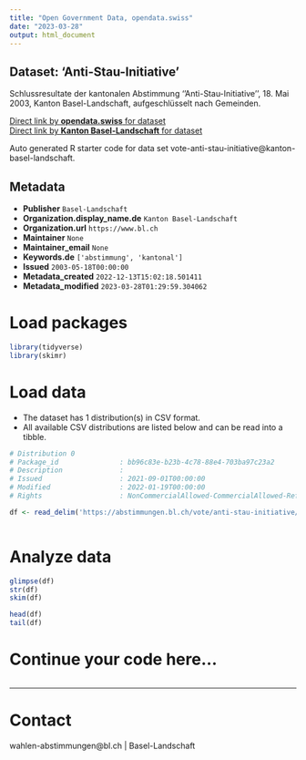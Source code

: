 ```yaml
---
title: "Open Government Data, opendata.swiss"
date: "2023-03-28"
output: html_document
---
```


## Dataset: 'Anti-Stau-Initiative'

Schlussresultate der kantonalen Abstimmung ''Anti-Stau-Initiative'', 18. Mai 2003, Kanton Basel-Landschaft, aufgeschlüsselt nach Gemeinden.

[Direct link by **opendata.swiss** for dataset](https://opendata.swiss/de/dataset/anti-stau-initiative)<br>
[Direct link by **Kanton Basel-Landschaft** for dataset](https://abstimmungen.bl.ch/vote/anti-stau-initiative/data)

Auto generated R starter code for data set vote-anti-stau-initiative@kanton-basel-landschaft.

## Metadata

- **Publisher** `Basel-Landschaft`
- **Organization.display_name.de** `Kanton Basel-Landschaft`
- **Organization.url** `https://www.bl.ch`
- **Maintainer** `None`
- **Maintainer_email** `None`
- **Keywords.de** `['abstimmung', 'kantonal']`
- **Issued** `2003-05-18T00:00:00`
- **Metadata_created** `2022-12-13T15:02:18.501411`
- **Metadata_modified** `2023-03-28T01:29:59.304062`


# Load packages

```r

library(tidyverse)
library(skimr)

```

# Load data

-   The dataset has 1 distribution(s) in CSV format.
-   All available CSV distributions are listed below and can be read into a tibble.

```r

# Distribution 0
# Package_id               : bb96c83e-b23b-4c78-88e4-703ba97c23a2
# Description              : 
# Issued                   : 2021-09-01T00:00:00
# Modified                 : 2022-01-19T00:00:00
# Rights                   : NonCommercialAllowed-CommercialAllowed-ReferenceRequired

df <- read_delim('https://abstimmungen.bl.ch/vote/anti-stau-initiative/data-csv')



```

# Analyze data

```r

glimpse(df)
str(df)
skim(df)

head(df)
tail(df)

```

# Continue your code here...

```r

```

------------------------------------------------------------------------

# Contact

wahlen-abstimmungen@bl.ch | Basel-Landschaft
